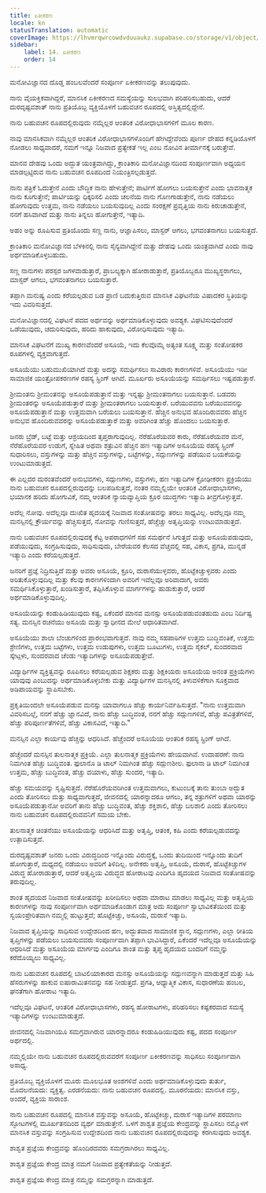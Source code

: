 ```yaml
---
title: ಏಕೀಕರಣ
locale: kn
statusTranslation: automatic
coverImage: https://lhvmrqwrcowdvduuaukz.supabase.co/storage/v1/object/public/strapi-uploads/small_cover-educacion-fundamental.webp-2d51a7828a2b1309555be27f7e2a61a0.webp
sidebar:
    label: 14. ಏಕೀಕರಣ
    order: 14
---
```

ಮನೋವಿಜ್ಞಾನದ ದೊಡ್ಡ ಹಂಬಲವೆಂದರೆ ಸಂಪೂರ್ಣ ಏಕೀಕರಣವನ್ನು ತಲುಪುವುದು.

ನಾನು ವೈಯಕ್ತಿಕವಾಗಿದ್ದರೆ, ಮಾನಸಿಕ ಏಕೀಕರಣದ ಸಮಸ್ಯೆಯನ್ನು ಸುಲಭವಾಗಿ ಪರಿಹರಿಸಬಹುದು, ಆದರೆ ದುರದೃಷ್ಟವಶಾತ್ ನಾನು ಪ್ರತಿಯೊಬ್ಬ ವ್ಯಕ್ತಿಯೊಳಗೆ ಬಹುವಚನ ರೂಪದಲ್ಲಿ ಅಸ್ತಿತ್ವದಲ್ಲಿದ್ದೇನೆ.

ನಾನು ಬಹುವಚನ ರೂಪದಲ್ಲಿರುವುದು ನಮ್ಮೆಲ್ಲರ ಆಂತರಿಕ ವಿರೋಧಾಭಾಸಗಳಿಗೆ ಮೂಲ ಕಾರಣ.

ನಾವು ಮಾನಸಿಕವಾಗಿ ನಮ್ಮೆಲ್ಲರ ಆಂತರಿಕ ವಿರೋಧಾಭಾಸಗಳೊಂದಿಗೆ ಹೇಗಿದ್ದೇವೆಂದು ಪೂರ್ಣ ದೇಹದ ಕನ್ನಡಿಯೊಳಗೆ ನೋಡಲು ಸಾಧ್ಯವಾದರೆ, ನಮಗೆ ಇನ್ನೂ ನಿಜವಾದ ಪ್ರತ್ಯೇಕತೆ ಇಲ್ಲ ಎಂಬ ನೋವಿನ ತೀರ್ಮಾನಕ್ಕೆ ಬರುತ್ತೇವೆ.

ಮಾನವ ದೇಹವು ಒಂದು ಅದ್ಭುತ ಯಂತ್ರವಾಗಿದ್ದು, ಕ್ರಾಂತಿಕಾರಿ ಮನೋವಿಜ್ಞಾನದಿಂದ ಸಂಪೂರ್ಣವಾಗಿ ಅಧ್ಯಯನ ಮಾಡಲ್ಪಟ್ಟಿರುವ ನಾನು ಬಹುವಚನ ರೂಪದಿಂದ ನಿಯಂತ್ರಿಸಲ್ಪಡುತ್ತದೆ.

ನಾನು ಪತ್ರಿಕೆ ಓದುತ್ತೇನೆ ಎಂದು ಬೌದ್ಧಿಕ ನಾನು ಹೇಳುತ್ತೇನೆ; ಪಾರ್ಟಿಗೆ ಹೋಗಲು ಬಯಸುತ್ತೇನೆ ಎಂದು ಭಾವನಾತ್ಮಕ ನಾನು ಕೂಗುತ್ತೇನೆ; ಪಾರ್ಟಿಯನ್ನು ಧಿಕ್ಕರಿಸಲಿ ಎಂದು ಚಲನೆಯ ನಾನು ಗೊಣಗಾಡುತ್ತೇನೆ, ನಾನು ನಡೆಯಲು ಹೋಗುವುದು ಉತ್ತಮ, ನಾನು ನಡೆಯಲು ಬಯಸುವುದಿಲ್ಲ ಎಂದು ಸಂರಕ್ಷಣೆ ಪ್ರವೃತ್ತಿಯ ನಾನು ಕಿರುಚಾಡುತ್ತೇನೆ, ನನಗೆ ಹಸಿವಾಗಿದೆ ಮತ್ತು ನಾನು ತಿನ್ನಲು ಹೋಗುತ್ತೇನೆ, ಇತ್ಯಾದಿ.

ಅಹಂ ಅನ್ನು ರೂಪಿಸುವ ಪ್ರತಿಯೊಂದು ಸಣ್ಣ ನಾನು, ಆಜ್ಞಾಪಿಸಲು, ಮಾಸ್ಟರ್ ಆಗಲು, ಭಗವಂತನಾಗಲು ಬಯಸುತ್ತದೆ.

ಕ್ರಾಂತಿಕಾರಿ ಮನೋವಿಜ್ಞಾನದ ಬೆಳಕಿನಲ್ಲಿ ನಾನು ಸೈನ್ಯವಾಗಿದ್ದೇನೆ ಮತ್ತು ದೇಹವು ಒಂದು ಯಂತ್ರವಾಗಿದೆ ಎಂದು ನಾವು ಅರ್ಥಮಾಡಿಕೊಳ್ಳಬಹುದು.

ಸಣ್ಣ ನಾನುಗಳು ಪರಸ್ಪರ ಜಗಳವಾಡುತ್ತಾರೆ, ಪ್ರಾಬಲ್ಯಕ್ಕಾಗಿ ಹೋರಾಡುತ್ತಾರೆ, ಪ್ರತಿಯೊಬ್ಬರೂ ಮುಖ್ಯಸ್ಥರಾಗಲು, ಮಾಸ್ಟರ್ ಆಗಲು, ಭಗವಂತನಾಗಲು ಬಯಸುತ್ತಾರೆ.

ತಪ್ಪಾಗಿ ಮನುಷ್ಯ ಎಂದು ಕರೆಯಲ್ಪಡುವ ಬಡ ಪ್ರಾಣಿ ಬದುಕುತ್ತಿರುವ ಮಾನಸಿಕ ವಿಘಟನೆಯ ವಿಷಾದಕರ ಸ್ಥಿತಿಯನ್ನು ಇದು ವಿವರಿಸುತ್ತದೆ.

ಮನೋವಿಜ್ಞಾನದಲ್ಲಿ ವಿಘಟನೆ ಪದದ ಅರ್ಥವನ್ನು ಅರ್ಥಮಾಡಿಕೊಳ್ಳುವುದು ಅವಶ್ಯಕ. ವಿಘಟಿಸುವುದೆಂದರೆ ಒಡೆಯುವುದು, ಚದುರಿಸುವುದು, ಹರಿದು ಹಾಕುವುದು, ವಿರೋಧಿಸುವುದು ಇತ್ಯಾದಿ.

ಮಾನಸಿಕ ವಿಘಟನೆಗೆ ಮುಖ್ಯ ಕಾರಣವೆಂದರೆ ಅಸೂಯೆ, ಇದು ಕೆಲವೊಮ್ಮೆ ಅತ್ಯಂತ ಸೂಕ್ಷ್ಮ ಮತ್ತು ಸಂತೋಷಕರ ರೂಪಗಳಲ್ಲಿ ವ್ಯಕ್ತವಾಗುತ್ತದೆ.

ಅಸೂಯೆಯು ಬಹುಮುಖಿಯಾಗಿದೆ ಮತ್ತು ಅದನ್ನು ಸಮರ್ಥಿಸಲು ಸಾವಿರಾರು ಕಾರಣಗಳಿವೆ. ಅಸೂಯೆಯು ಇಡೀ ಸಾಮಾಜಿಕ ಯಂತ್ರೋಪಕರಣಗಳ ರಹಸ್ಯ ಸ್ಪ್ರಿಂಗ್ ಆಗಿದೆ. ಮೂರ್ಖರು ಅಸೂಯೆಯನ್ನು ಸಮರ್ಥಿಸಲು ಇಷ್ಟಪಡುತ್ತಾರೆ.

ಶ್ರೀಮಂತನು ಶ್ರೀಮಂತನನ್ನು ಅಸೂಯೆಪಡುತ್ತಾನೆ ಮತ್ತು ಇನ್ನಷ್ಟು ಶ್ರೀಮಂತನಾಗಲು ಬಯಸುತ್ತಾನೆ. ಬಡವರು ಶ್ರೀಮಂತರನ್ನು ಅಸೂಯೆಪಡುತ್ತಾರೆ ಮತ್ತು ಶ್ರೀಮಂತರಾಗಲು ಬಯಸುತ್ತಾರೆ. ಬರೆಯುವವನು ಬರೆಯುವವನನ್ನು ಅಸೂಯೆಪಡುತ್ತಾನೆ ಮತ್ತು ಉತ್ತಮವಾಗಿ ಬರೆಯಲು ಬಯಸುತ್ತಾನೆ. ಹೆಚ್ಚಿನ ಅನುಭವ ಹೊಂದಿರುವವರು ಹೆಚ್ಚಿನ ಅನುಭವ ಹೊಂದಿರುವವರನ್ನು ಅಸೂಯೆಪಡುತ್ತಾರೆ ಮತ್ತು ಅವರಿಗಿಂತ ಹೆಚ್ಚು ಹೊಂದಲು ಬಯಸುತ್ತಾರೆ.

ಜನರು ಬ್ರೆಡ್, ಬಟ್ಟೆ ಮತ್ತು ಆಶ್ರಯದಿಂದ ತೃಪ್ತರಾಗುವುದಿಲ್ಲ. ನೆರೆಹೊರೆಯವರ ಕಾರು, ನೆರೆಹೊರೆಯವರ ಮನೆ, ನೆರೆಹೊರೆಯವರ ಉಡುಗೆ, ಸ್ನೇಹಿತ ಅಥವಾ ಶತ್ರುವಿನ ಹೆಚ್ಚಿನ ಹಣ ಇತ್ಯಾದಿಗಳ ಅಸೂಯೆಯ ರಹಸ್ಯ ಸ್ಪ್ರಿಂಗ್ ಸುಧಾರಿಸಲು, ವಸ್ತುಗಳನ್ನು ಮತ್ತು ಹೆಚ್ಚಿನ ವಸ್ತುಗಳನ್ನು, ಬಟ್ಟೆಗಳನ್ನು, ಸದ್ಗುಣಗಳನ್ನು ಪಡೆಯುವ ಬಯಕೆಯನ್ನು ಉಂಟುಮಾಡುತ್ತದೆ.

ಈ ಎಲ್ಲದರ ದುರಂತವೆಂದರೆ ಅನುಭವಗಳು, ಸದ್ಗುಣಗಳು, ವಸ್ತುಗಳು, ಹಣ ಇತ್ಯಾದಿಗಳ ಕ್ರೋಢೀಕರಣ ಪ್ರಕ್ರಿಯೆಯು ನಾನು ಬಹುವಚನ ರೂಪದಲ್ಲಿರುವುದನ್ನು ಬಲಪಡಿಸುತ್ತದೆ, ನಂತರ ನಮ್ಮಲ್ಲಿಯೇ ಆಂತರಿಕ ವಿರೋಧಾಭಾಸಗಳು, ಭಯಾನಕ ಹರಿದು ಹೋಗುವಿಕೆ, ನಮ್ಮ ಆಂತರಿಕ ನ್ಯಾಯವ್ಯಾಪ್ತಿಯ ಕ್ರೂರ ಯುದ್ಧಗಳು ಇತ್ಯಾದಿ ತೀವ್ರಗೊಳ್ಳುತ್ತವೆ.

ಅದೆಲ್ಲ ನೋವು. ಅದೆಲ್ಲವೂ ದುಃಖಿತ ಹೃದಯಕ್ಕೆ ನಿಜವಾದ ಸಂತೋಷವನ್ನು ತರಲು ಸಾಧ್ಯವಿಲ್ಲ. ಅದೆಲ್ಲವೂ ನಮ್ಮ ಮನಸ್ಸಿನಲ್ಲಿ ಕ್ರೌರ್ಯವನ್ನು ಹೆಚ್ಚಿಸುತ್ತದೆ, ನೋವನ್ನು ಗುಣಿಸುತ್ತದೆ, ಹೆಚ್ಚೆಚ್ಚು ಅತೃಪ್ತಿಯನ್ನು ಉಂಟುಮಾಡುತ್ತದೆ.

ನಾನು ಬಹುವಚನ ರೂಪದಲ್ಲಿರುವುದಕ್ಕೆ ಕೆಟ್ಟ ಅಪರಾಧಗಳಿಗೆ ಸಹ ಸಮರ್ಥನೆ ಸಿಗುತ್ತದೆ ಮತ್ತು ಅಸೂಯೆಪಡುವುದು, ಪಡೆಯುವುದು, ಸಂಗ್ರಹಿಸುವುದು, ಸಾಧಿಸುವುದು, ಬೇರೆಯವರ ಕೆಲಸದ ವೆಚ್ಚದಲ್ಲಿ ಸಹ, ವಿಕಾಸ, ಪ್ರಗತಿ, ಮುನ್ನಡೆ ಇತ್ಯಾದಿ ಎಂದು ಕರೆಯಲ್ಪಡುತ್ತದೆ.

ಜನರಿಗೆ ಪ್ರಜ್ಞೆ ನಿದ್ರಿಸುತ್ತಿದೆ ಮತ್ತು ಅವರು ಅಸೂಯೆ, ಕ್ರೂರಿ, ದುರಾಸೆಯುಳ್ಳವರು, ಹೊಟ್ಟೆಕಿಚ್ಚುಳ್ಳವರು ಎಂದು ಅರಿತುಕೊಳ್ಳುವುದಿಲ್ಲ ಮತ್ತು ಕೆಲವು ಕಾರಣಗಳಿಂದಾಗಿ ಅವರಿಗೆ ಇವೆಲ್ಲವೂ ಅರಿವಾದಾಗ, ಅವರು ಸಮರ್ಥಿಸಿಕೊಳ್ಳುತ್ತಾರೆ, ಖಂಡಿಸುತ್ತಾರೆ, ತಪ್ಪಿಸಿಕೊಳ್ಳುವ ಮಾರ್ಗಗಳನ್ನು ಹುಡುಕುತ್ತಾರೆ, ಆದರೆ ಅರ್ಥಮಾಡಿಕೊಳ್ಳುವುದಿಲ್ಲ.

ಅಸೂಯೆಯನ್ನು ಕಂಡುಹಿಡಿಯುವುದು ಕಷ್ಟ, ಏಕೆಂದರೆ ಮಾನವ ಮನಸ್ಸು ಅಸೂಯೆಪಡುವಂತಹುದು ಎಂಬ ನಿರ್ದಿಷ್ಟ ಸತ್ಯ. ಮನಸ್ಸಿನ ರಚನೆಯು ಅಸೂಯೆ ಮತ್ತು ಸ್ವಾಧೀನದ ಮೇಲೆ ಆಧಾರಿತವಾಗಿದೆ.

ಅಸೂಯೆಯು ಶಾಲಾ ಬೆಂಚುಗಳಿಂದ ಪ್ರಾರಂಭವಾಗುತ್ತದೆ. ನಾವು ನಮ್ಮ ಸಹಪಾಠಿಗಳ ಉತ್ತಮ ಬುದ್ಧಿವಂತಿಕೆ, ಉತ್ತಮ ಶ್ರೇಣಿಗಳು, ಉತ್ತಮ ಬಟ್ಟೆಗಳು, ಉತ್ತಮ ಉಡುಪುಗಳು, ಉತ್ತಮ ಬೂಟುಗಳು, ಉತ್ತಮ ಸೈಕಲ್, ಸುಂದರವಾದ ಸ್ಕೇಟ್ಗಳು, ಸುಂದರವಾದ ಚೆಂಡು ಇತ್ಯಾದಿಗಳನ್ನು ಅಸೂಯೆಪಡುತ್ತೇವೆ.

ವಿದ್ಯಾರ್ಥಿಗಳ ವ್ಯಕ್ತಿತ್ವವನ್ನು ರೂಪಿಸಲು ಕರೆಯಲ್ಪಡುವ ಶಿಕ್ಷಕರು ಮತ್ತು ಶಿಕ್ಷಕಿಯರು ಅಸೂಯೆಯ ಅನಂತ ಪ್ರಕ್ರಿಯೆಗಳು ಯಾವುವು ಎಂಬುದನ್ನು ಅರ್ಥಮಾಡಿಕೊಳ್ಳಬೇಕು ಮತ್ತು ವಿದ್ಯಾರ್ಥಿಗಳ ಮನಸ್ಸಿನಲ್ಲಿ ತಿಳುವಳಿಕೆಗಾಗಿ ಸೂಕ್ತವಾದ ಅಡಿಪಾಯವನ್ನು ಸ್ಥಾಪಿಸಬೇಕು.

ಪ್ರಕೃತಿಯಿಂದಲೇ ಅಸೂಯೆಪಡುವ ಮನಸ್ಸು ಯಾವಾಗಲೂ ಹೆಚ್ಚು ಕಾರ್ಯನಿರ್ವಹಿಸುತ್ತದೆ. "ನಾನು ಉತ್ತಮವಾಗಿ ವಿವರಿಸಬಲ್ಲೆ, ನನಗೆ ಹೆಚ್ಚು ಜ್ಞಾನವಿದೆ, ನಾನು ಹೆಚ್ಚು ಬುದ್ಧಿವಂತ, ನನಗೆ ಹೆಚ್ಚು ಸದ್ಗುಣಗಳಿವೆ, ಹೆಚ್ಚು ಪವಿತ್ರತೆಗಳಿವೆ, ಹೆಚ್ಚು ಪರಿಪೂರ್ಣತೆಗಳಿವೆ, ಹೆಚ್ಚು ವಿಕಾಸವಿದೆ, ಇತ್ಯಾದಿ."

ಮನಸ್ಸಿನ ಎಲ್ಲಾ ಕಾರ್ಯವು ಹೆಚ್ಚನ್ನು ಆಧರಿಸಿದೆ. ಹೆಚ್ಚೆಂದರೆ ಅಸೂಯೆಯ ಆಂತರಿಕ ರಹಸ್ಯ ಸ್ಪ್ರಿಂಗ್ ಆಗಿದೆ.

ಹೆಚ್ಚೆಂದರೆ ಮನಸ್ಸಿನ ತುಲನಾತ್ಮಕ ಪ್ರಕ್ರಿಯೆ. ಎಲ್ಲಾ ತುಲನಾತ್ಮಕ ಪ್ರಕ್ರಿಯೆಗಳು ಹೇಯವಾಗಿವೆ. ಉದಾಹರಣೆ: ನಾನು ನಿಮಗಿಂತ ಹೆಚ್ಚು ಬುದ್ಧಿವಂತ. ಫುಲಾನೊ ಡಿ ಟಾಲ್ ನಿಮಗಿಂತ ಹೆಚ್ಚು ಸದ್ಗುಣಶೀಲ. ಫುಲಾನಾ ಡಿ ಟಾಲ್ ನಿಮಗಿಂತ ಉತ್ತಮ, ಹೆಚ್ಚು ಬುದ್ಧಿವಂತ, ಹೆಚ್ಚು ದಯಾಳು, ಹೆಚ್ಚು ಸುಂದರ, ಇತ್ಯಾದಿ.

ಹೆಚ್ಚು ಸಮಯವನ್ನು ಸೃಷ್ಟಿಸುತ್ತದೆ. ನೆರೆಹೊರೆಯವರಿಗಿಂತ ಉತ್ತಮವಾಗಲು, ಕುಟುಂಬಕ್ಕೆ ತಾನು ತುಂಬಾ ಅದ್ಭುತ ಎಂದು ತೋರಿಸಲು ಮತ್ತು ಸಾಧ್ಯವಾಗುತ್ತದೆ, ಜೀವನದಲ್ಲಿ ಯಾರನ್ನಾದರೂ ಆಗಲು, ತನ್ನ ಶತ್ರುಗಳಿಗೆ ಅಥವಾ ಯಾರನ್ನು ಅಸೂಯೆಪಡುತ್ತಾನೋ ಅವರಿಗೆ ತಾನು ಹೆಚ್ಚು ಬುದ್ಧಿವಂತ, ಹೆಚ್ಚು ಶಕ್ತಿಶಾಲಿ, ಹೆಚ್ಚು ಬಲಶಾಲಿ ಎಂದು ತೋರಿಸಲು ನಾನು ಬಹುವಚನ ರೂಪದಲ್ಲಿರುವವನಿಗೆ ಸಮಯ ಬೇಕು.

ತುಲನಾತ್ಮಕ ಚಿಂತನೆಯು ಅಸೂಯೆಯನ್ನು ಆಧರಿಸಿದೆ ಮತ್ತು ಅತೃಪ್ತಿ, ಆತಂಕ, ಕಹಿ ಎಂದು ಕರೆಯಲ್ಪಡುವದನ್ನು ಉತ್ಪಾದಿಸುತ್ತದೆ.

ದುರದೃಷ್ಟವಶಾತ್ ಜನರು ಒಂದು ವಿರುದ್ಧದಿಂದ ಇನ್ನೊಂದು ವಿರುದ್ಧಕ್ಕೆ, ಒಂದು ತುದಿಯಿಂದ ಇನ್ನೊಂದು ತುದಿಗೆ ಹೋಗುತ್ತಾರೆ, ಮಧ್ಯದಲ್ಲಿ ನಡೆಯಲು ಅವರಿಗೆ ತಿಳಿದಿಲ್ಲ. ಅನೇಕರು ಅತೃಪ್ತಿ, ಅಸೂಯೆ, ದುರಾಸೆ, ಹೊಟ್ಟೆಕಿಚ್ಚುಗಳ ವಿರುದ್ಧ ಹೋರಾಡುತ್ತಾರೆ, ಆದರೆ ಅತೃಪ್ತಿಯ ವಿರುದ್ಧದ ಹೋರಾಟವು ಎಂದಿಗೂ ಹೃದಯದ ನಿಜವಾದ ಸಂತೋಷವನ್ನು ತರುವುದಿಲ್ಲ.

ಶಾಂತ ಹೃದಯದ ನಿಜವಾದ ಸಂತೋಷವನ್ನು ಖರೀದಿಸಲು ಅಥವಾ ಮಾರಾಟ ಮಾಡಲು ಸಾಧ್ಯವಿಲ್ಲ ಮತ್ತು ಅತೃಪ್ತಿಯ ಕಾರಣಗಳನ್ನು ನಾವು ಸಂಪೂರ್ಣವಾಗಿ ಅರ್ಥಮಾಡಿಕೊಂಡಾಗ ಮಾತ್ರ ಅದು ಸಂಪೂರ್ಣ ಸ್ವಾಭಾವಿಕತೆಯಿಂದ ಮತ್ತು ಸ್ವಯಂಪ್ರೇರಿತವಾಗಿ ನಮ್ಮಲ್ಲಿ ಹುಟ್ಟುತ್ತದೆ; ಹೊಟ್ಟೆಕಿಚ್ಚು, ಅಸೂಯೆ, ದುರಾಸೆ ಇತ್ಯಾದಿ.

ನಿಜವಾದ ತೃಪ್ತಿಯನ್ನು ಸಾಧಿಸುವ ಉದ್ದೇಶದಿಂದ ಹಣ, ಅದ್ಭುತವಾದ ಸಾಮಾಜಿಕ ಸ್ಥಾನ, ಸದ್ಗುಣಗಳು, ಎಲ್ಲಾ ರೀತಿಯ ತೃಪ್ತಿಗಳನ್ನು ಪಡೆಯಲು ಬಯಸುವವರು ಸಂಪೂರ್ಣವಾಗಿ ತಪ್ಪಾಗಿ ಭಾವಿಸಿದ್ದಾರೆ, ಏಕೆಂದರೆ ಇದೆಲ್ಲವೂ ಅಸೂಯೆಯನ್ನು ಆಧರಿಸಿದೆ ಮತ್ತು ಅಸೂಯೆಯ ಮಾರ್ಗವು ಎಂದಿಗೂ ಶಾಂತ ಮತ್ತು ತೃಪ್ತ ಹೃದಯದ ಬಂದರಿಗೆ ನಮ್ಮನ್ನು ಕರೆದೊಯ್ಯಲು ಸಾಧ್ಯವಿಲ್ಲ.

ನಾನು ಬಹುವಚನ ರೂಪದಲ್ಲಿ ಬಾಟಲಿಯಾಕಾರದ ಮನಸ್ಸು ಅಸೂಯೆಯನ್ನು ಸದ್ಗುಣವನ್ನಾಗಿ ಮಾಡುತ್ತದೆ ಮತ್ತು ಸಿಹಿ ಹೆಸರುಗಳನ್ನು ಹಾಕುವ ಐಷಾರಾಮಿತನವನ್ನು ಸಹ ನೀಡುತ್ತದೆ. ಪ್ರಗತಿ, ಆಧ್ಯಾತ್ಮಿಕ ವಿಕಾಸ, ಸುಧಾರಣೆಯ ಹಂಬಲ, ಘನತೆಗಾಗಿ ಹೋರಾಟ ಇತ್ಯಾದಿ.

ಇದೆಲ್ಲವೂ ವಿಘಟನೆ, ಆಂತರಿಕ ವಿರೋಧಾಭಾಸಗಳು, ರಹಸ್ಯ ಹೋರಾಟಗಳು, ಪರಿಹರಿಸಲು ಕಷ್ಟಕರವಾದ ಸಮಸ್ಯೆ ಇತ್ಯಾದಿಗಳನ್ನು ಉಂಟುಮಾಡುತ್ತದೆ.

ಜೀವನದಲ್ಲಿ ನಿಜವಾಗಿಯೂ ಸಮಗ್ರವಾಗಿರುವ ಯಾರನ್ನಾದರೂ ಕಂಡುಹಿಡಿಯುವುದು ಕಷ್ಟ, ಪದದ ಸಂಪೂರ್ಣ ಅರ್ಥದಲ್ಲಿ.

ನಮ್ಮಲ್ಲಿಯೇ ನಾನು ಬಹುವಚನ ರೂಪದಲ್ಲಿರುವವರೆಗೆ ಸಂಪೂರ್ಣ ಏಕೀಕರಣವನ್ನು ಸಾಧಿಸಲು ಸಂಪೂರ್ಣವಾಗಿ ಅಸಾಧ್ಯ.

ಪ್ರತಿಯೊಬ್ಬ ವ್ಯಕ್ತಿಯೊಳಗೆ ಮೂರು ಮೂಲಭೂತ ಅಂಶಗಳಿವೆ ಎಂದು ಅರ್ಥಮಾಡಿಕೊಳ್ಳುವುದು ತುರ್ತು, ಮೊದಲನೆಯದು: ವ್ಯಕ್ತಿತ್ವ. ಎರಡನೆಯದು: ನಾನು ಬಹುವಚನ ರೂಪದಲ್ಲಿ. ಮೂರನೆಯದು: ಮಾನಸಿಕ ವಸ್ತು, ಅಂದರೆ, ವ್ಯಕ್ತಿಯ ಸಾರಾಂಶ.

ನಾನು ಬಹುವಚನ ರೂಪದಲ್ಲಿ ಮಾನಸಿಕ ವಸ್ತುವನ್ನು ಅಸೂಯೆ, ಹೊಟ್ಟೆಕಿಚ್ಚು, ದುರಾಸೆ ಇತ್ಯಾದಿಗಳ ಪರಮಾಣು ಸ್ಫೋಟಗಳಲ್ಲಿ ಮೂರ್ಖತನದಿಂದ ವ್ಯರ್ಥ ಮಾಡುತ್ತೇನೆ. ಒಳಗೆ ಶಾಶ್ವತ ಪ್ರಜ್ಞೆಯ ಕೇಂದ್ರವನ್ನು ಸ್ಥಾಪಿಸಲು ನಮ್ಮೊಳಗೆ ಮಾನಸಿಕ ವಸ್ತುವನ್ನು ಸಂಗ್ರಹಿಸುವ ಉದ್ದೇಶದಿಂದ ನಾನು ಬಹುವಚನ ರೂಪದಲ್ಲಿರುವುದನ್ನು ಕರಗಿಸುವುದು ಅವಶ್ಯಕ.

ಶಾಶ್ವತ ಪ್ರಜ್ಞೆಯ ಕೇಂದ್ರವನ್ನು ಹೊಂದಿರದವರು ಸಮಗ್ರರಾಗಿರಲು ಸಾಧ್ಯವಿಲ್ಲ.

ಶಾಶ್ವತ ಪ್ರಜ್ಞೆಯ ಕೇಂದ್ರ ಮಾತ್ರ ನಮಗೆ ನಿಜವಾದ ಪ್ರತ್ಯೇಕತೆಯನ್ನು ನೀಡುತ್ತದೆ.

ಶಾಶ್ವತ ಪ್ರಜ್ಞೆಯ ಕೇಂದ್ರ ಮಾತ್ರ ನಮ್ಮನ್ನು ಸಮಗ್ರರನ್ನಾಗಿ ಮಾಡುತ್ತದೆ.
